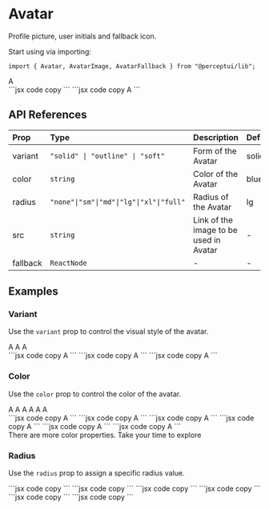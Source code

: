 
<h1 className="text-4xl font-bold mt-5">Avatar</h1>
<p className="text-xl">Profile picture, user initials and fallback icon.</p>
<IssueHeader source="avatar" />

Start using via importing:

```tsx code copy
import { Avatar, AvatarImage, AvatarFallback } from "@perceptui/lib";
```

<div className="flex flex-col my-6">
  <div className="flex gap-2 p-4 bg-blue-500/15 mb-2 rounded-lg">
    <Avatar radius="full">
      <AvatarImage src="https://images.pexels.com/photos/27269560/pexels-photo-27269560/free-photo-of-marti.jpeg?auto=compress&cs=tinysrgb&w=600&lazy=load" />
    </Avatar>
    <Avatar radius="full">
      <AvatarFallback>A</AvatarFallback>
    </Avatar>
  </div>
  <div className="block w-full py-0">
    ```jsx code copy
    <Avatar radius="full">
      <AvatarImage src="https://images.pexels.com/photos/27269560/pexels-photo-27269560/free-photo-of-marti.jpeg?auto=compress&cs=tinysrgb&w=600&lazy=load" />
    </Avatar>
    ```
    ```jsx code copy
    <Avatar radius="full">
      <AvatarFallback>A</AvatarFallback>
    </Avatar>
    ```

  </div>
</div>

## API References

| Prop     | Type                                     | Description                            | Default |
| :------- | :--------------------------------------- | :------------------------------------- | :------ |
| variant  | `"solid" \| "outline" \| "soft"`         | Form of the Avatar                     | solid   |
| color    | `string`                                 | Color of the Avatar                    | blue    |
| radius   | `"none"\|"sm"\|"md"\|"lg"\|"xl"\|"full"` | Radius of the Avatar                   | lg      |
| src      | `string`                                 | Link of the image to be used in Avatar | -       |
| fallback | `ReactNode`                              | -                                      | -       |

## Examples

### Variant

Use the `variant` prop to control the visual style of the avatar.

<div className="flex flex-col my-6 px-2">
  <div className="flex gap-2 p-4 bg-blue-500/15 mb-2 rounded-lg">
    <Avatar variant="solid" radius="full">
      <AvatarFallback>A</AvatarFallback>
    </Avatar>
    <Avatar variant="soft" radius="full">
      <AvatarFallback>A</AvatarFallback>
    </Avatar>
    <Avatar variant="outline" radius="full">
      <AvatarFallback>A</AvatarFallback>
    </Avatar>
  </div>
  <div className="block text-wrap w-full py-0">
    ```jsx code copy
    <Avatar variant="solid" radius="full">
      <AvatarFallback>A</AvatarFallback>
    </Avatar>
    ```
    ```jsx code copy
    <Avatar variant="soft" radius="full">
      <AvatarFallback>A</AvatarFallback>
    </Avatar>
    ```
    ```jsx code copy
    <Avatar variant="outline" radius="full">
      <AvatarFallback>A</AvatarFallback>
    </Avatar>
    ```
  </div>
</div>

### Color

Use the `color` prop to control the color of the avatar.

<div className="flex flex-col my-6 px-2">
  <div className="flex flex-wrap gap-2 p-4 bg-blue-500/15 mb-2 rounded-lg">
    <Avatar color="blue" radius="full">
      <AvatarFallback>A</AvatarFallback>
    </Avatar>
    <Avatar color="red" radius="full">
      <AvatarFallback>A</AvatarFallback>
    </Avatar>
    <Avatar color="green" radius="full">
      <AvatarFallback>A</AvatarFallback>
    </Avatar>
    <Avatar color="yellow" radius="full">
      <AvatarFallback>A</AvatarFallback>
    </Avatar>
    <Avatar color="dark" radius="full">
      <AvatarFallback>A</AvatarFallback>
    </Avatar>
    <Avatar color="cyan" radius="full">
      <AvatarFallback>A</AvatarFallback>
    </Avatar>
  </div>
  <div className="block text-wrap w-full py-0">
    ```jsx code copy
    <Avatar color="blue" radius="full">
      <AvatarFallback>A</AvatarFallback>
    </Avatar>
    ```
    ```jsx code copy
    <Avatar color="red" radius="full">
      <AvatarFallback>A</AvatarFallback>
    </Avatar>
    ```
    ```jsx code copy
    <Avatar color="green" radius="full">
      <AvatarFallback>A</AvatarFallback>
    </Avatar>
    ```
    ```jsx code copy
    <Avatar color="yellow" radius="full">
      <AvatarFallback>A</AvatarFallback>
    </Avatar>
    ```
    ```jsx code copy
    <Avatar color="dark" radius="full">
      <AvatarFallback>A</AvatarFallback>
    </Avatar>
    ```
    ```jsx code copy
    <Avatar color="cyan" radius="full">
      <AvatarFallback>A</AvatarFallback>
    </Avatar>
    ```
  </div>
</div>

<div className="flex justify-start items-start bg-cyan-500/10 w-full pl-6 p-2 rounded-xl py-4">
<Info className="inline"/> There are more color properties. Take your time to explore
</div>

### Radius

Use the `radius` prop to assign a specific radius value.

<div className="flex flex-col my-6 px-2">
  <div className="flex gap-2 p-4 bg-blue-500/15 mb-2 rounded-lg">
    <Avatar radius="none">
      <AvatarImage src="https://images.pexels.com/photos/27269560/pexels-photo-27269560/free-photo-of-marti.jpeg?auto=compress&cs=tinysrgb&w=600&lazy=load" />
    </Avatar>
    <Avatar radius="sm">
      <AvatarImage src="https://images.pexels.com/photos/27269560/pexels-photo-27269560/free-photo-of-marti.jpeg?auto=compress&cs=tinysrgb&w=600&lazy=load" />
    </Avatar>
    <Avatar radius="md">
      <AvatarImage src="https://images.pexels.com/photos/27269560/pexels-photo-27269560/free-photo-of-marti.jpeg?auto=compress&cs=tinysrgb&w=600&lazy=load" />
    </Avatar>
    <Avatar radius="lg">
      <AvatarImage src="https://images.pexels.com/photos/27269560/pexels-photo-27269560/free-photo-of-marti.jpeg?auto=compress&cs=tinysrgb&w=600&lazy=load" />
    </Avatar>
    <Avatar radius="xl">
      <AvatarImage src="https://images.pexels.com/photos/27269560/pexels-photo-27269560/free-photo-of-marti.jpeg?auto=compress&cs=tinysrgb&w=600&lazy=load" />
    </Avatar>
    <Avatar radius="full">
      <AvatarImage src="https://images.pexels.com/photos/27269560/pexels-photo-27269560/free-photo-of-marti.jpeg?auto=compress&cs=tinysrgb&w=600&lazy=load" />
    </Avatar>
  </div>
  <div className="block text-wrap w-full py-0">
    ```jsx code copy
    <Avatar radius="none">
      <AvatarImage src="https://images.pexels.com/photos/27269560/pexels-photo-27269560/free-photo-of-marti.jpeg?auto=compress&cs=tinysrgb&w=600&lazy=load" />
    </Avatar>
    ```
    ```jsx code copy
    <Avatar radius="sm">
      <AvatarImage src="https://images.pexels.com/photos/27269560/pexels-photo-27269560/free-photo-of-marti.jpeg?auto=compress&cs=tinysrgb&w=600&lazy=load" />
    </Avatar>
    ```
    ```jsx code copy
    <Avatar radius="md">
      <AvatarImage src="https://images.pexels.com/photos/27269560/pexels-photo-27269560/free-photo-of-marti.jpeg?auto=compress&cs=tinysrgb&w=600&lazy=load" />
    </Avatar>
    ```
    ```jsx code copy
    <Avatar radius="lg">
      <AvatarImage src="https://images.pexels.com/photos/27269560/pexels-photo-27269560/free-photo-of-marti.jpeg?auto=compress&cs=tinysrgb&w=600&lazy=load" />
    </Avatar>
    ```
    ```jsx code copy
    <Avatar radius="xl">
      <AvatarImage src="https://images.pexels.com/photos/27269560/pexels-photo-27269560/free-photo-of-marti.jpeg?auto=compress&cs=tinysrgb&w=600&lazy=load" />
    </Avatar>
    ```
    ```jsx code copy
    <Avatar radius="full">
      <AvatarImage src="https://images.pexels.com/photos/27269560/pexels-photo-27269560/free-photo-of-marti.jpeg?auto=compress&cs=tinysrgb&w=600&lazy=load" />
    </Avatar>
    ```
  </div>
</div>